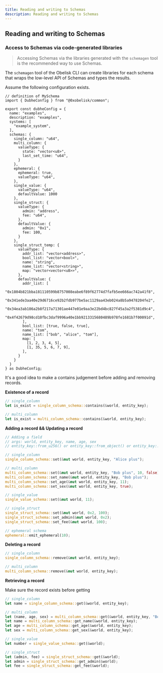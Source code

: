 ```yaml
---
title: Reading and writing to Schemas
description: Reading and writing to Schemas
---
```


## Reading and writing to Schemas

### Access to Schemas via code-generated libraries

> Accessing Schemas via the libraries generated with the `schemagen` tool is the recommended way to use Schemas.

The `schemagen` tool of the Obelisk CLI can create libraries for each schema that wraps the low-level API of Schemas and types the results.

Assume the following configuration exists.

```tsx
// definition of MySchema
import { DubheConfig } from "@0xobelisk/common";

export const dubheConfig = {
  name: "examples",
  description: "examples",
  systems: [
    "example_system",
  ],
  schemas: {
    single_column: "u64",
    multi_column: {
      valueType: {
        state: "vector<u8>",
        last_set_time: "u64",
      }
    },
    ephemeral: {
      ephemeral: true,
      valueType: "u64",
    },
    single_value: {
      valueType: "u64",
      defaultValue: 1000
    },
    single_struct: {
      valueType: {
        admin: "address",
        fee: "u64",
      },
      defaultValue: {
        admin: "0x1",
        fee: 100,
      }
    },
    single_struct_temp: {
      valueType: {
        addr_list: "vector<address>",
        bool_list: "vector<bool>",
        name: "string",
        name_list: "vector<string>",
        map: "vector<vector<u8>>",
      },
      defaultValue: {
        addr_list: [
          "0x1804b821bba181110599b8757008eabe6f89f62774d7fafb5ee666ac742a41f8",
          "0x341ede3aa40e29d6716ce92b2fdb977be5ac1129aa43eb024a8b5a9478204fe2",
          "0x34ea3ab186a2b8f217a71301ae447e01e9aa3e22bd4bc827f45a3a2f5381d9c4",
          "0x4f42679d98cd10fbc3daf9996a40e1bb9213315680489b978fe1681b7f00091d",
        ],
        bool_list: [true, false, true],
        name: "tom",
        name_list: ["bob", "alice", "tom"],
        map: [
          [1, 2, 3, 4, 5],
          [1, 35, 5, 6, 7, 9],
        ],
      }
    }
  }
} as DubheConfig;
```

It's a good idea to make a contains judgement before adding and removing records.

**Existence of a record**

```rust
// single_column
let is_exist = single_column_schema::contains(&world, entity_key);

// multi_column
let is_exist = multi_column_schema::contains(&world, entity_key);
```

**Adding a record && Updating a record**

```rust
// Adding a field
// args: world, entity_key, name, age, sex
// entity_key::from_u256() or entity_key::from_object() or entity_key::from_bytes() or customisation

// single_column
single_column_schema::set(&mut world, entity_key, "Alice plus");

// multi_column
multi_column_schema::set(&mut world, entity_key, "Bob plus", 10, false);
multi_column_schema::set_name(&mut world, entity_key, "Bob plus");
multi_column_schema::set_age(&mut world, entity_key, 11);
multi_column_schema::set_sex(&mut world, entity_key, true);

// single_value
single_value_schema::set(&mut world, 11);

// single_struct
single_struct_schema::set(&mut world, 0x2, 100);
single_struct_schema::set_admin(&mut world, 0x2);
single_struct_schema::set_fee(&mut world, 100);

// ephemeral schema
ephemeral::emit_ephemeral(10);
```

**Deleting a record**

```rust
// single_column
single_column_schema::remove(&mut world, entity_key);

// multi_column
multi_column_schema::remove(&mut world, entity_key);
```

**Retrieving a record**

Make sure the record exists before getting

```rust
// single_column
let name = single_column_schema::get(&world, entity_key);

// multi_column
let (name, age, sex) = multi_column_schema::get(&world, entity_key, "Bob plus", 10, false);
let name = multi_column_schema::get_name(&world, entity_key);
let age = multi_column_schema::get_age(&world, entity_key);
let sex = multi_column_schema::get_sex(&world, entity_key);

// single_value
let number = single_value_schema::get(&world);

// single_struct
let (admin, fee) = single_struct_schema::get(&world);
let admin = single_struct_schema::get_admin(&world);
let fee = single_struct_schema::get_fee(&world);
```
